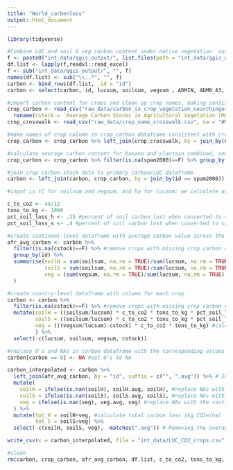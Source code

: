 ```yaml
---
title: "World_carbonloss"
output: html_document
---
```


```r
library(tidyverse)

#Combine LUC and soil & veg carbon content under native vegetation  output from QGIS into one dataframe
f <- paste0("int_data/qgis_output/", list.files(path = "int_data/qgis_output/", pattern = '*.xlsx', recursive=T))
df.list <- lapply(f,readxl::read_excel)
f <- sub("int_data/qgis_output/", "", f)
names(df.list) <- sub("\\..*", "", f)
carbon <- bind_rows(df.list, .id = "id")
carbon <- select(carbon, id, lucsum, soilsum, vegsum , ADMIN, ADM0_A3, NAME, NAME_LONG, BRK_NAME)
```

```r
#import carbon content for crops and clean up crop names, making consistent withn QGIS names
crop_carbon <- read_csv("raw_data/carbon_in_crop_vegetation_searchinger_2018.csv") %>% 
  rename(cstock = `Average Carbon Stocks in Agricultural Vegetation (Mg C/ ha)`)
crop_crosswalk <- read_csv("raw_data/crop_name_crosswalk.csv", na = "#N/A") %>% filter(is.na(spam2000) == FALSE)

#make names of crop column in crop_carbon dataframe consistent with crop names in id column of carbon dataframe
crop_carbon <- crop_carbon %>% left_join(crop_crosswalk, by = join_by(Crop == searchinger_crop_carbon))

#calculate average carbon content for banana and plantain combined, and sweet potato and yam combined to match with SPAM2000 names
crop_carbon <- crop_carbon %>% filter(is.na(spam2000)==F) %>% group_by(spam2000) %>% summarise(cstock = mean(cstock)) 

#join crop carbon stock data to primary carbon/LUC dataframe
carbon <- left_join(carbon, crop_carbon, by = join_by(id == spam2000))
```

```r
#input is tC for soilsum and vegsum, and ha for lucsum; we calculate avg C levels by dividing soil & veg C by luc values, and convert to kg CO2. To calculate change in vegetative carbon, we subtract vegetative carbon stocks under crop production from carbon stocks under native vegetation, per Searchinger 2018 workbook: "To estimate carbon stocks under agricultural vegetation, the user can consult Table 4-3" 

c_to_co2 <- 44/12
tons_to_kg <- 1000
pct_soil_loss_h <- .25 #percent of soil carbon lost when converted to cropland, per Houghton et al   
pct_soil_loss_s <- .4 #percent of soil carbon lost when converted to cropland, per Searchinger et al 2018

#create continent-level dataframe with average carbon value across the continent for each crop
afr_avg_carbon <- carbon %>% 
  filter(is.na(cstock)==F) %>% #remove crops with missing crop carbon data
  group_by(id) %>% 
  summarise(soilH = sum(soilsum, na.rm = TRUE)/sum(lucsum, na.rm = TRUE)  * mean(c_to_co2) * tons_to_kg * pct_soil_loss_h,
            soilS = sum(soilsum, na.rm = TRUE)/sum(lucsum, na.rm = TRUE)  * mean(c_to_co2) * tons_to_kg * pct_soil_loss_s,
            veg = (sum(vegsum, na.rm = TRUE)/sum(lucsum, na.rm = TRUE) - mean(cstock))  * c_to_co2 * tons_to_kg
  )

#create country-level dataframe with column for each crop
carbon <- carbon %>%
  filter(is.na(cstock)==F) %>% #remove crops with missing crop carbon data
  mutate(soilH = ((soilsum/lucsum) * c_to_co2 * tons_to_kg * pct_soil_loss_h),
         soilS = ((soilsum/lucsum) * c_to_co2 * tons_to_kg * pct_soil_loss_s),
         veg = (((vegsum/lucsum)-cstock) * c_to_co2 * tons_to_kg) #calculate avg tC/ha under native veg, then subtract vegetative carbon stocks
         ) %>%
  select(-c(lucsum, soilsum, vegsum, cstock))

#replace 0's and NAs in carbon dataframe with the corresponding values from the afr_avg_carbon dataframe
carbon[carbon == 0] <- NA #set 0's to NA

carbon_interpolated <- carbon %>% 
  left_join(afr_avg_carbon, by = "id", suffix = c("", ".avg")) %>% # Join the country and continent-level dataframes
  mutate( 
    soilH = ifelse(is.nan(soilH), soilH.avg, soilH), #replace NAs with the continent average
    soilS = ifelse(is.nan(soilS), soilS.avg, soilS), #replace NAs with the continent average
    veg = ifelse(is.nan(veg), veg.avg, veg) #replace NAs with the continent average
  ) %>%
  mutate(tot_H = soilH+veg, #calculate total carbon loss (kg CO2e/ha) for each crop including soil + veg
         tot_S = soilS+veg) %>% 
  select(-c(soilH, soilS, veg), -matches(".avg")) # Removing the average columns after replacement and original soil and veg columns
```


```r
write_csv(x = carbon_interpolated, file = "int_data/LUC_CO2_crops.csv")

#clean
rm(carbon, crop_carbon, afr_avg_carbon, df.list, c_to_co2, tons_to_kg, pct_soil_loss_h,pct_soil_loss_s, f)
```